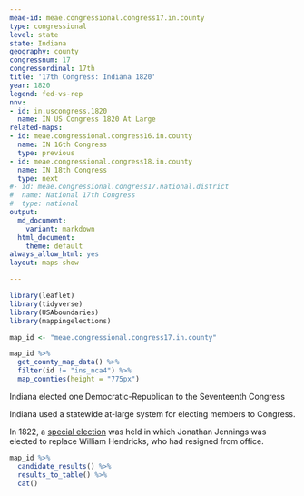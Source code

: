 ```yaml
---
meae-id: meae.congressional.congress17.in.county
type: congressional
level: state
state: Indiana
geography: county
congressnum: 17
congressordinal: 17th
title: '17th Congress: Indiana 1820'
year: 1820
legend: fed-vs-rep
nnv:
- id: in.uscongress.1820
  name: IN US Congress 1820 At Large
related-maps:
- id: meae.congressional.congress16.in.county
  name: IN 16th Congress
  type: previous
- id: meae.congressional.congress18.in.county
  name: IN 18th Congress
  type: next
#- id: meae.congressional.congress17.national.district
#  name: National 17th Congress
#  type: national
output:
  md_document:
    variant: markdown
  html_document:
    theme: default
always_allow_html: yes
layout: maps-show

---
```


```r
library(leaflet)
library(tidyverse)
library(USAboundaries)
library(mappingelections)

map_id <- "meae.congressional.congress17.in.county"
```

<div class="map">

```r
map_id %>%
  get_county_map_data() %>%
  filter(id != "ins_nca4") %>%
  map_counties(height = "775px")
```

</div>

Indiana elected one Democratic-Republican to the Seventeenth Congress 

Indiana used a statewide at-large system for electing members to Congress.

In 1822, a [special election](https://elections.lib.tufts.edu/catalog/tufts:in.uscongress.special.1822) was held in which Jonathan Jennings was elected to replace William Hendricks, who had resigned from office.

<div class="results-table">

```r
map_id %>%
  candidate_results() %>%
  results_to_table() %>%
  cat()
```

</div>
